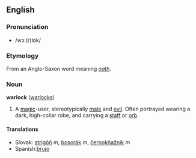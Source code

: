 ==English==
===Pronunciation===
*/wɔː(r)lɒk/

===Etymology===
From an Anglo-Saxon word meaning ''[[oath]]''.

===Noun===
'''warlock''' ([[warlocks]])

#A [[magic]]-user, stereotypically [[male]] and [[evil]]. Often portrayed wearing a dark, high-collar robe, and carrying a [[staff]] or [[orb]].

====Translations====
*Slovak: [[strigôň]] ''m'', [[bosorák]] ''m'', [[černokňažník]] ''m''
*Spanish:[[brujo]]